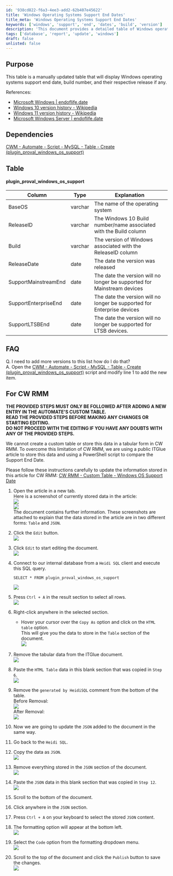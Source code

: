 ```yaml
---
id: '938cd822-f6a3-4ee3-add2-62b407e45622'
title: 'Windows Operating Systems Support End Dates'
title_meta: 'Windows Operating Systems Support End Dates'
keywords: ['windows', 'support', 'end', 'dates', 'build', 'version']
description: 'This document provides a detailed table of Windows operating systems, including their support end dates, build numbers, and release information. It serves as a reference for users looking to understand the lifecycle of various Windows versions and how to manage updates and support effectively.'
tags: ['database', 'report', 'update', 'windows']
draft: false
unlisted: false
---
```

## Purpose

This table is a manually updated table that will display Windows operating systems support end date, build number, and their respective release if any.

References:
- [Microsoft Windows | endoflife.date](https://endoflife.date/windows)
- [Windows 10 version history - Wikipedia](https://en.wikipedia.org/wiki/Windows_10_version_history)
- [Windows 11 version history - Wikipedia](https://en.wikipedia.org/wiki/Windows_11_version_history)
- [Microsoft Windows Server | endoflife.date](https://endoflife.date/windows-server)

## Dependencies

[CWM - Automate - Script - MySQL - Table - Create (plugin_proval_windows_os_support)](https://proval.itglue.com/DOC-5078775-11564131)

## Table

#### plugin_proval_windows_os_support

| Column                     | Type    | Explanation                                                                 |
|---------------------------|---------|-----------------------------------------------------------------------------|
| BaseOS                    | varchar | The name of the operating system                                            |
| ReleaseID                 | varchar | The Windows 10 Build number/name associated with the Build column          |
| Build                     | varchar | The version of Windows associated with the ReleaseID column                |
| ReleaseDate               | date    | The date the version was released                                          |
| SupportMainstreamEnd      | date    | The date the version will no longer be supported for Mainstream devices    |
| SupportEnterpriseEnd       | date    | The date the version will no longer be supported for Enterprise devices     |
| SupportLTSBEnd           | date    | The date the version will no longer be supported for LTSB devices.         |

## FAQ

Q. I need to add more versions to this list how do I do that?  
A. Open the [CWM - Automate - Script - MySQL - Table - Create (plugin_proval_windows_os_support)](https://proval.itglue.com/DOC-5078775-11564131) script and modify line 1 to add the new item.

## For CW RMM

**THE PROVIDED STEPS MUST ONLY BE FOLLOWED AFTER ADDING A NEW ENTRY IN THE AUTOMATE'S CUSTOM TABLE.**  
**READ THE PROVIDED STEPS BEFORE MAKING ANY CHANGES OR STARTING EDITING.**  
**DO NOT PROCEED WITH THE EDITING IF YOU HAVE ANY DOUBTS WITH ANY OF THE PROVIDED STEPS.**

We cannot create a custom table or store this data in a tabular form in CW RMM. To overcome this limitation of CW RMM, we are using a public ITGlue article to store this data and using a PowerShell script to compare the Support End Date.

Please follow these instructions carefully to update the information stored in this article for CW RMM: [CW RMM - Custom Table - Windows OS Support Date](https://proval.itglue.com/DOC-5078775-15739309)

1. Open the article in a new tab.  
   Here is a screenshot of currently stored data in the article:  
   ![](../../../static/img/plugin_proval_windows_os_support/image_1.png)  
   ![](../../../static/img/plugin_proval_windows_os_support/image_2.png)  
   The document contains further information. These screenshots are attached to explain that the data stored in the article are in two different forms: `Table` and `JSON`.

2. Click the `Edit` button.  
   ![](../../../static/img/plugin_proval_windows_os_support/image_3.png)  

3. Click `Edit` to start editing the document.  
   ![](../../../static/img/plugin_proval_windows_os_support/image_4.png)  

4. Connect to our internal database from a `Heidi SQL` client and execute this SQL query.  
   ```
   SELECT * FROM plugin_proval_windows_os_support
   ```  
   ![](../../../static/img/plugin_proval_windows_os_support/image_5.png)  

5. Press `Ctrl + A` in the result section to select all rows.  
   ![](../../../static/img/plugin_proval_windows_os_support/image_6.png)  

6. Right-click anywhere in the selected section.  
   - Hover your cursor over the `Copy As` option and click on the `HTML table` option.  
   This will give you the data to store in the `Table` section of the document.  
   ![](../../../static/img/plugin_proval_windows_os_support/image_7.png)  

7. Remove the tabular data from the ITGlue document.  
   ![](../../../static/img/plugin_proval_windows_os_support/image_8.png)  

8. Paste the `HTML Table` data in this blank section that was copied in `Step 6`.  
   ![](../../../static/img/plugin_proval_windows_os_support/image_9.png)  

9. Remove the `generated by HeidiSQL` comment from the bottom of the table.  
   Before Removal:  
   ![](../../../static/img/plugin_proval_windows_os_support/image_10.png)  
   After Removal:  
   ![](../../../static/img/plugin_proval_windows_os_support/image_11.png)  

10. Now we are going to update the `JSON` added to the document in the same way.  

11. Go back to the `Heidi SQL`.  

12. Copy the data as `JSON`.  
   ![](../../../static/img/plugin_proval_windows_os_support/image_12.png)  

13. Remove everything stored in the `JSON` section of the document.  
   ![](../../../static/img/plugin_proval_windows_os_support/image_13.png)  

14. Paste the `JSON` data in this blank section that was copied in `Step 12`.  
   ![](../../../static/img/plugin_proval_windows_os_support/image_14.png)  

15. Scroll to the bottom of the document.  

16. Click anywhere in the `JSON` section.  

17. Press `Ctrl + A` on your keyboard to select the stored `JSON` content.  

18. The formatting option will appear at the bottom left.  
   ![](../../../static/img/plugin_proval_windows_os_support/image_15.png)  

19. Select the `Code` option from the formatting dropdown menu.  
   ![](../../../static/img/plugin_proval_windows_os_support/image_16.png)  

20. Scroll to the top of the document and click the `Publish` button to save the changes.  
   ![](../../../static/img/plugin_proval_windows_os_support/image_17.png)  












